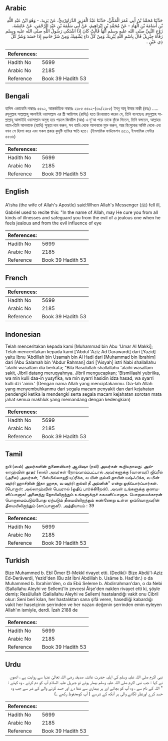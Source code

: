 ## Arabic


<div dir="rtl" lang="ar" style={{fontSize:'larger',backgroundColor:'#f8f9fa',padding:20}}>
حَدَّثَنَا مُحَمَّدُ بْنُ أَبِي عُمَرَ الْمَكِّيُّ، حَدَّثَنَا عَبْدُ الْعَزِيزِ الدَّرَاوَرْدِيُّ، عَنْ يَزِيدَ، - وَهُوَ ابْنُ عَبْدِ اللَّهِ بْنِ أُسَامَةَ بْنِ الْهَادِ - عَنْ مُحَمَّدِ بْنِ إِبْرَاهِيمَ، عَنْ أَبِي سَلَمَةَ بْنِ عَبْدِ الرَّحْمَنِ، عَنْ عَائِشَةَ، زَوْجِ النَّبِيِّ صلى الله عليه وسلم أَنَّهَا قَالَتْ كَانَ إِذَا اشْتَكَى رَسُولُ اللَّهِ صلى الله عليه وسلم رَقَاهُ جِبْرِيلُ قَالَ بِاسْمِ اللَّهِ يُبْرِيكَ وَمِنْ كُلِّ دَاءٍ يَشْفِيكَ وَمِنْ شَرِّ حَاسِدٍ إِذَا حَسَدَ وَشَرِّ كُلِّ ذِي عَيْنٍ ‏.‏
</div>
<div style={{backgroundColor:'#f8f9fa',padding:20, marginBottom: 10}}><table> <thead> <tr> <th>References:</th> <th></th> </tr> </thead> <tbody><tr><td>Hadith No</td><td>5699</td></tr><tr><td>Arabic No</td><td>2185</td></tr><tr><td>Reference</td><td>Book 39 Hadith 53</td></tr></tbody></table></div>

## Bengali


<div dir="ltr" lang="bn" style={{fontSize:'larger',backgroundColor:'#f8f9fa',padding:20}}>
হাদিস একাডেমি নাম্বারঃ ৫৫৯২, আন্তর্জাতিক নাম্বারঃ ২১৮৫ ৫৫৯২-(৩৯/২১৮৫) ইবনু আবূ উমার মাক্কী (রহঃ) ..... রসূলুল্লাহ সাল্লাল্লাহু আলাইহি ওয়াসাল্লাম এর স্ত্রী আয়িশাহ (রাযিঃ) হতে রিওয়ায়াত করেন যে, তিনি বলেছেনঃ রসূলুল্লাহ সাল্লাল্লাহু আলাইহি ওয়াসাল্লাম অসুস্থ হয়ে পড়লে জিবরীল (আঃ) এ দু'আ পড়ে তাকে ফুঁকে দিতেন, তিনি বলতেন, আল্লাহর নামে-তিনি আপনাকে (ব্যাধি) সুস্থতা দান করুন, সব ব্যাধি থেকে আপনাকে মুক্ত করুন, আর হিংসুকের অনিষ্ট থেকে এবং যখন সে হিংসা করে এবং সকল প্রকার কুদৃষ্টি ব্যক্তির ক্ষতি হতে। (ইসলামিক ফাউন্ডেশন ৫৫১১, ইসলামিক সেন্টার ৫৫৩৬)
</div>
<div style={{backgroundColor:'#f8f9fa',padding:20, marginBottom: 10}}><table> <thead> <tr> <th>References:</th> <th></th> </tr> </thead> <tbody><tr><td>Hadith No</td><td>5699</td></tr><tr><td>Arabic No</td><td>2185</td></tr><tr><td>Reference</td><td>Book 39 Hadith 53</td></tr></tbody></table></div>

## English


<div dir="ltr" lang="en" style={{fontSize:'larger',backgroundColor:'#f8f9fa',padding:20}}>
A'isha (the wife of Allah's Apostle) said:When Allah's Messenger (ﷺ) fell ill, Gabriel used to recite this: "In the name of Allah, may He cure you from all kinds of illnesses and safeguard you from the evil of a jealous one when he feels jealous and from the evil influence of eye
</div>
<div style={{backgroundColor:'#f8f9fa',padding:20, marginBottom: 10}}><table> <thead> <tr> <th>References:</th> <th></th> </tr> </thead> <tbody><tr><td>Hadith No</td><td>5699</td></tr><tr><td>Arabic No</td><td>2185</td></tr><tr><td>Reference</td><td>Book 39 Hadith 53</td></tr></tbody></table></div>

## French


<div dir="ltr" lang="fr" style={{fontSize:'larger',backgroundColor:'#f8f9fa',padding:20}}>

</div>
<div style={{backgroundColor:'#f8f9fa',padding:20, marginBottom: 10}}><table> <thead> <tr> <th>References:</th> <th></th> </tr> </thead> <tbody><tr><td>Hadith No</td><td>5699</td></tr><tr><td>Arabic No</td><td>2185</td></tr><tr><td>Reference</td><td>Book 39 Hadith 53</td></tr></tbody></table></div>

## Indonesian


<div dir="ltr" lang="id" style={{fontSize:'larger',backgroundColor:'#f8f9fa',padding:20}}>
Telah menceritakan kepada kami [Muhammad bin Abu 'Umar Al Makki]; Telah menceritakan kepada kami ['Abdul 'Aziz Ad Darawardi] dari [Yazid] yaitu Ibnu 'Abdillah bin Usamah bin Al Hadi dari [Muhammad bin Ibrahim] dari [Abu Salamah bin 'Abdur Rahman] dari ['Aisyah] istri Nabi shallallahu 'alaihi wasallam dia berkata; "Bila Rasulullah shallallahu 'alaihi wasallam sakit, Jibril datang meruqyahnya. Jibril mengucapkan; 'Bismillaahi yubriika, wa min kulli daa-in yusyfika, wa min syarri hasidin idza hasad, wa syarri kulli dzi 'ainin.' (Dengan nama Allah yang menciptakanmu. Dia-lah Allah yang menyembuhkanmu dari segala macam penyakit dan dari kejahatan pendengki ketika ia mendengki serta segala macam kejahatan sorotan mata jahat semua makhluk yang memandang dengan kedengkian)
</div>
<div style={{backgroundColor:'#f8f9fa',padding:20, marginBottom: 10}}><table> <thead> <tr> <th>References:</th> <th></th> </tr> </thead> <tbody><tr><td>Hadith No</td><td>5699</td></tr><tr><td>Arabic No</td><td>2185</td></tr><tr><td>Reference</td><td>Book 39 Hadith 53</td></tr></tbody></table></div>

## Tamil


<div dir="ltr" lang="ta" style={{fontSize:'larger',backgroundColor:'#f8f9fa',padding:20}}>
நபி (ஸல்) அவர்களின் துணைவியார் ஆயிஷா (ரலி) அவர்கள் கூறியதாவது: அல்லாஹ்வின் தூதர் (ஸல்) அவர்கள் நோய்வாய்ப்பட்டால் அவர்களுக்கு (வானவர்) ஜிப்ரீல் (அலை) அவர்கள், "பிஸ்மில்லாஹி யுப்ரீக்க, வ மின் குல்லி தாயின் யஷ்ஃபீக்க, வ மின் ஷர்ரி ஹாசிதின் இதா ஹசத, வ ஷர்ரி குல்லி தீ அய்னின்" என்று ஓதிப்பார்ப்பார்கள். (பொருள்: அல்லாஹ்வின் பெயரால் (ஓதிப் பார்க்கிறேன்). அவன் உங்களுக்கு குணமளிப்பானாக! அனைத்து நோயிலிருந்தும் உங்களுக்குச் சுகமளிப்பானாக. பொறாமைக்காரன் பொறாமைப்படும்போது ஏற்படும் தீமையிலிருந்தும் கண்ணேறு உள்ள ஒவ்வொருவரின் தீமையிலிருந்தும் (காப்பானாக!). அத்தியாயம் : 39
</div>
<div style={{backgroundColor:'#f8f9fa',padding:20, marginBottom: 10}}><table> <thead> <tr> <th>References:</th> <th></th> </tr> </thead> <tbody><tr><td>Hadith No</td><td>5699</td></tr><tr><td>Arabic No</td><td>2185</td></tr><tr><td>Reference</td><td>Book 39 Hadith 53</td></tr></tbody></table></div>

## Turkish


<div dir="ltr" lang="tr" style={{fontSize:'larger',backgroundColor:'#f8f9fa',padding:20}}>
Bize Muhammed b. Ebî Ömer El-Mekkî rivayet etti. (Dediki): Bize Abdü'l-Aziz Ed-Derâverdi, Yezid'den (Bu zât İbni Abdillah b. Usâme b. Had'dır.) o da Muhammed b. İbrahim'den, o da Ebû Seleme b. Abdirrahman'dan, o da Nebi (Sallallahu Aleyhi ve Sellem)'ln zevcesi Âişe'den naklen rivayet etti ki, şöyle demiş: Resûlullah (Sallallahu Aleyhi ve Sellem) hastalandığı vakit onu Cibril okur: Seni berî kılan, her hastalıktan sana şifâ veren, hasedliği kabardığı vakit her hasetçinin şerrinden ve her nazarı değenin şerrinden emin eyleyen Allah'ın ismiyle, derdi. İzah 2188 de
</div>
<div style={{backgroundColor:'#f8f9fa',padding:20, marginBottom: 10}}><table> <thead> <tr> <th>References:</th> <th></th> </tr> </thead> <tbody><tr><td>Hadith No</td><td>5699</td></tr><tr><td>Arabic No</td><td>2185</td></tr><tr><td>Reference</td><td>Book 39 Hadith 53</td></tr></tbody></table></div>

## Urdu


<div dir="rtl" lang="ur" style={{fontSize:'larger',backgroundColor:'#f8f9fa',padding:20}}>
نبی اکرم صلی اللہ علیہ وسلم کی اہلیہ حضرت عائشہ صدیقہ رضی اللہ تعالیٰ عنہا سے روایت ہے ، انھوں نے کہا : جب نبی اکرم صلی اللہ علیہ وسلم بیمار ہوتے تو جبریل علیہ السلام آپ کو دم کرتے ، وہ کہتے : " اللہ کے نام سے ، وہ آپ کو بچائے اور ہر بیماری سے شفا دے اور حسد کرنے والے کے شر سے جب وہ حسد کرے اورنظر لگانے والی ہر آنکھ کے شرسے ( آپ کومحفوظ رکھے ۔)
</div>
<div style={{backgroundColor:'#f8f9fa',padding:20, marginBottom: 10}}><table> <thead> <tr> <th>References:</th> <th></th> </tr> </thead> <tbody><tr><td>Hadith No</td><td>5699</td></tr><tr><td>Arabic No</td><td>2185</td></tr><tr><td>Reference</td><td>Book 39 Hadith 53</td></tr></tbody></table></div>